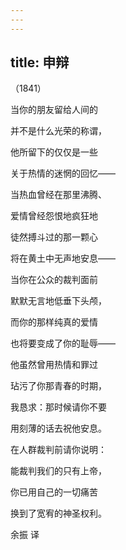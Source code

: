 ```yaml
---
---
---
```

title: 申辩
---




（1841）

当你的朋友留给人间的

并不是什么光荣的称谓，

他所留下的仅仅是一些

关于热情的迷惘的回忆——



当热血曾经在那里沸腾、

爱情曾经怨恨地疯狂地

徒然搏斗过的那一颗心

将在黄土中无声地安息——



当你在公众的裁判面前

默默无言地低垂下头颅，

而你的那样纯真的爱情

也将要变成了你的耻辱——



他虽然曾用热情和罪过

玷污了你那青春的时期，

我恳求：那时候请你不要

用刻薄的话去祝他安息。





在人群裁判前请你说明：

能裁判我们的只有上帝，

你已用自己的一切痛苦

换到了宽宥的神圣权利。

余振 译